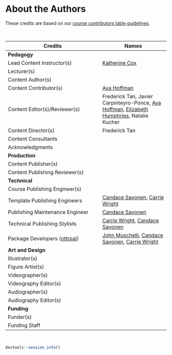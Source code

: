 
# About the Authors {-}

These credits are based on our [course contributors table guidelines](https://github.com/jhudsl/OTTR_Template/wiki/How-to-give-credits).

&nbsp;
&nbsp;

<!-- Authors of AnVIL modules have been listed as Content Contributors, under "AnVIL instructions". -->

|Credits|Names|
|-------|-----|
|**Pedagogy**||
|Lead Content Instructor(s)|[Katherine Cox]|
|Lecturer(s)||
|Content Author(s)|| 
|Content Contributor(s)|[Ava Hoffman]|
|Content Editor(s)/Reviewer(s)|Frederick Tan, Javier Carpinteyro-Ponce, [Ava Hoffman], [Elizabeth Humphries], Natalie Kucher|
|Content Director(s)|Frederick Tan|
|Content Consultants||
|Acknowledgments||
|**Production**||
|Content Publisher(s)||
|Content Publishing Reviewer(s)||
|**Technical**||
|Course Publishing Engineer(s)||
|Template Publishing Engineers|[Candace Savonen], [Carrie Wright]|
|Publishing Maintenance Engineer|[Candace Savonen]|
|Technical Publishing Stylists|[Carrie Wright], [Candace Savonen]|
|Package Developers ([ottrpal])|[John Muschelli], [Candace Savonen], [Carrie Wright]|
|**Art and Design**||
|Illustrator(s)||
|Figure Artist(s)||
|Videographer(s)||
|Videography Editor(s)||
|Audiographer(s)||
|Audiography Editor(s)||
|**Funding**||
|Funder(s)||
|Funding Staff||

&nbsp;

```r
devtools::session_info()
```

<!-- Author information -->

[FirstName LastName]: link to personal website
[Allie Cliffe]: https://alliecliffe.com/
[Katherine Cox]: https://katherinecox.github.io/
[Ava Hoffman]: https://www.avahoffman.com/
[Elizabeth Humphries]: https://www.linkedin.com/in/elizabeth-humphries-61202a103/
[John Muschelli]: https://johnmuschelli.com/
[Candace Savonen]: https://www.cansavvy.com/
[Carrie Wright]: https://carriewright11.github.io/

<!-- Links -->

[ottrpal]: https://github.com/jhudsl/ottrpal

<!-- Fill out this table using these instructions: https://github.com/jhudsl/OTTR_Template/wiki/How-to-give-credits

For JHU courses, You will need to add Ira as a credit:

|Content Publisher|[Ira Gooding]|
...
[Ira Gooding]: https://publichealth.jhu.edu/faculty/4130/ira-gooding
-->

